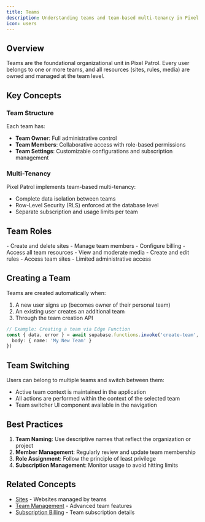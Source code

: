 ```yaml
---
title: Teams
description: Understanding teams and team-based multi-tenancy in Pixel Patrol
icon: users
---
```


## Overview

Teams are the foundational organizational unit in Pixel Patrol. Every user belongs to one or more teams, and all resources (sites, rules, media) are owned and managed at the team level.

## Key Concepts

### Team Structure

Each team has:
- **Team Owner**: Full administrative control
- **Team Members**: Collaborative access with role-based permissions
- **Team Settings**: Customizable configurations and subscription management

### Multi-Tenancy

Pixel Patrol implements team-based multi-tenancy:
- Complete data isolation between teams
- Row-Level Security (RLS) enforced at the database level
- Separate subscription and usage limits per team

## Team Roles

<CardGroup cols={2}>
  <Card title="Owner" icon="crown">
    - Create and delete sites
    - Manage team members
    - Configure billing
    - Access all team resources
  </Card>
  
  <Card title="Member" icon="user">
    - View and moderate media
    - Create and edit rules
    - Access team sites
    - Limited administrative access
  </Card>
</CardGroup>

## Creating a Team

Teams are created automatically when:
1. A new user signs up (becomes owner of their personal team)
2. An existing user creates an additional team
3. Through the team creation API

```typescript
// Example: Creating a team via Edge Function
const { data, error } = await supabase.functions.invoke('create-team', {
  body: { name: 'My New Team' }
})
```

## Team Switching

Users can belong to multiple teams and switch between them:
- Active team context is maintained in the application
- All actions are performed within the context of the selected team
- Team switcher UI component available in the navigation

## Best Practices

1. **Team Naming**: Use descriptive names that reflect the organization or project
2. **Member Management**: Regularly review and update team membership
3. **Role Assignment**: Follow the principle of least privilege
4. **Subscription Management**: Monitor usage to avoid hitting limits

## Related Concepts

- [Sites](/concepts/sites) - Websites managed by teams
- [Team Management](/features/team-management) - Advanced team features
- [Subscription Billing](/features/subscription-billing) - Team subscription details